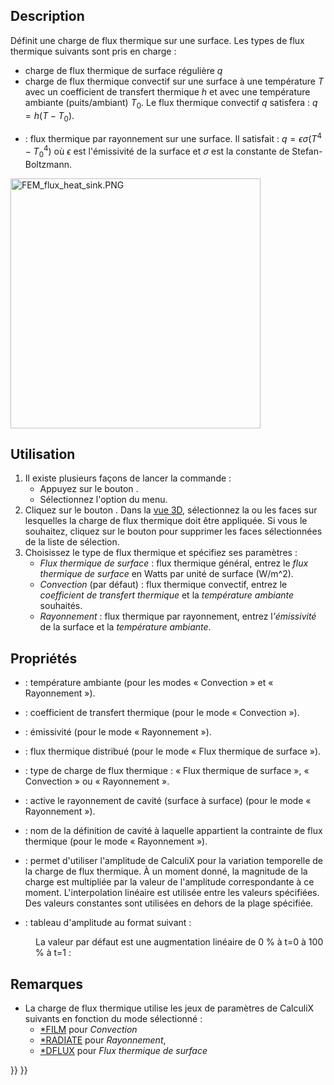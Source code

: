 <languages/>

{{Docnav/fr
|[[FEM_ConstraintInitialTemperature/fr|Température initiale]]
|[[FEM_ConstraintTemperature/fr|Condition limite de température]]
|[[FEM_Workbench/fr|Atelier FEM]]
|IconL=FEM_ConstraintInitialTemperature.svg
|IconR=FEM_ConstraintTemperature.svg
|IconC=Workbench_FEM.svg
}}

{{GuiCommandContainer
|
{{GuiCommand/fr
|Name=FEM ConstraintHeatflux
|Name/fr=FEM Charge de flux thermique
|MenuLocation=Modèle → Conditions limites et charges thermiques → Charge de flux thermique
|Workbenches=[[FEM_Workbench/fr|FEM]]
|SeeAlso=[[FEM_tutorial/fr|FEM Tutoriel]]
}}
{{GuiCommandFemInfo/fr
|Solvers=CalculiX, Elmer
}}
}}

==Description==

Définit une charge de flux thermique sur une surface. Les types de flux thermique suivants sont pris en charge :
* charge de flux thermique de surface régulière <math>q</math>
* charge de flux thermique convectif sur une surface à une température <math>T</math> avec un coefficient de transfert thermique <math>h</math> et avec une température ambiante (puits/ambiant) <math>T_{0}</math>. Le flux thermique convectif <math>q</math> satisfera : <math>q=h(T-T_{0})</math>.
* {{Version/fr|1.0}} : flux thermique par rayonnement sur une surface. Il satisfait : <math>q=\epsilon \sigma(T^{4}-T_{0}^{4})</math> où <math>\epsilon</math> est l'émissivité de la surface et <math>\sigma</math> est la constante de Stefan-Boltzmann.

[[Image:FEM_flux_heat_sink.PNG|400px]]
{{Caption|Radiateur avec flux thermique convectif sur les surfaces exposées à l'air}}

<span id="Usage"></span>
==Utilisation==

# Il existe plusieurs façons de lancer la commande :
#* Appuyez sur le bouton {{Button|[[Image:FEM_ConstraintHeatflux.svg|16px]] [[FEM_ConstraintHeatflux/fr|Charge de flux thermique]]}}.
#* Sélectionnez l'option {{MenuCommand|Modèle → Conditions limites et charges thermiques → [[Image:FEM_ConstraintHeatflux.svg|16px]] Charge de flux thermique}} du menu.
# Cliquez sur le bouton {{Button|Ajouter}}. Dans la [[3D_view/fr|vue 3D]], sélectionnez la ou les faces sur lesquelles la charge de flux thermique doit être appliquée. Si vous le souhaitez, cliquez sur le bouton {{Button|Supprimer}} pour supprimer les faces sélectionnées de la liste de sélection.
# Choisissez le type de flux thermique et spécifiez ses paramètres :
#* ''Flux thermique de surface'' : flux thermique général, entrez le ''flux thermique de surface'' en Watts par unité de surface (W/m^2).
#* ''Convection'' (par défaut) : flux thermique convectif, entrez le ''coefficient de transfert thermique'' et la ''température ambiante'' souhaités.
#* ''Rayonnement'' : flux thermique par rayonnement, entrez l'''émissivité'' de la surface et la ''température ambiante''. {{Version/fr|1.0}}

<span id="Properties"></span>
==Propriétés==

* {{PropertyData|Ambient Temp}} : température ambiante (pour les modes « Convection » et « Rayonnement »).
* {{PropertyData|Film Coef}} : coefficient de transfert thermique (pour le mode « Convection »).
* {{PropertyData|Emissivity}} : émissivité (pour le mode « Rayonnement »).
* {{PropertyData|DFlux}} : flux thermique distribué (pour le mode « Flux thermique de surface »).
* {{PropertyData|Constraint Type}} : type de charge de flux thermique : « Flux thermique de surface », « Convection » ou « Rayonnement ».
* {{PropertyData|Cavity Radiation}} : active le rayonnement de cavité (surface à surface) (pour le mode « Rayonnement »). {{Version/fr|1.1}}
* {{PropertyData|Cavity Name}} : nom de la définition de cavité à laquelle appartient la contrainte de flux thermique (pour le mode « Rayonnement »). {{Version/fr|1.1}}
* {{PropertyData|Enable Amplitude}} : permet d'utiliser l'amplitude de CalculiX pour la variation temporelle de la charge de flux thermique. À un moment donné, la magnitude de la charge est multipliée par la valeur de l'amplitude correspondante à ce moment. L'interpolation linéaire est utilisée entre les valeurs spécifiées. Des valeurs constantes sont utilisées en dehors de la plage spécifiée. {{Version/fr|1.1}}
* {{PropertyData|Amplitude Values}} : tableau d'amplitude au format suivant {{Version/fr|1.1}} :

: {{Code|lang=text|code=
time_1, amplitude_value_1
...
}}

: La valeur par défaut est une augmentation linéaire de 0 % à t=0 à 100 % à t=1 :

: {{Code|lang=text|code=
0, 0
1, 1
}}

<span id="Notes"></span>
==Remarques==

* La charge de flux thermique utilise les jeux de paramètres de CalculiX suivants en fonction du mode sélectionné :
** [http://web.mit.edu/calculix_v2.7/CalculiX/ccx_2.7/doc/ccx/node203.html *FILM] pour ''Convection''
** [http://web.mit.edu/calculix_v2.7/CalculiX/ccx_2.7/doc/ccx/node234.html *RADIATE] pour ''Rayonnement'', {{Version/fr|1.0}}
** [http://web.mit.edu/calculix_v2.7/CalculiX/ccx_2.7/doc/ccx/node188.html *DFLUX] pour ''Flux thermique de surface''


{{Docnav/fr
|[[FEM_ConstraintInitialTemperature/fr|Température initiale]]
|[[FEM_ConstraintTemperature/fr|Condition limite de température]]
|[[FEM_Workbench/fr|Atelier FEM]]
|IconL=FEM_ConstraintInitialTemperature.svg
|IconR=FEM_ConstraintTemperature.svg
|IconC=Workbench_FEM.svg
}}

{{FEM Tools navi{{#translation:}}}}
{{Userdocnavi{{#translation:}}}}